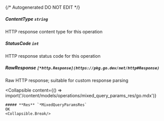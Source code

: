 {/* Autogenerated DO NOT EDIT  */}

##### **ContentType** `string`
HTTP response content type for this operation

##### **StatusCode** `int`
HTTP response status code for this operation

##### **RawResponse** `[*http.Response](https://pkg.go.dev/net/http#Response)`
Raw HTTP response; suitable for custom response parsing

<Collapsible
    content={() => import('/content/models/operations/mixed_query_params_res/go.mdx')}
>
    ##### **Res** `*MixedQueryParamsRes`
    OK
    <Collapsible.Break/>
</Collapsible>

